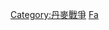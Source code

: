 {{Catnav|頁面分類|历史|各國歷史|丹麥历史|丹麥戰爭}}
{{Catnav|頁面分類|人类社会|战争|战役|各国战役}}
{{Catnav|頁面分類|人类社会|战争|各国战争|丹麥戰爭}}
{{Catnav|頁面分類|人类社会|战争|各国战争|各国战役}}
{{Commonscat|Battles of Denmark}}

[[Category:丹麥戰爭|Category:丹麥戰爭]]
[[Category:各国战役|Fa]]